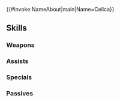 {{#invoke:NameAbout|main|Name=Celica}}{{HeroPage Tabs}}
{{Hero Infobox
|Name=Celica
|Title=Queen of Valentia
|WeaponType=Green Tome
|Origin=Fire Emblem Echoes: Shadows of Valentia
|Gender=Female
|LegendaryEffect=Fire
|BoostHP=3
|Duel=175
|MoveType=Infantry
|actorJP=東山奈央
|actorEN=Erica Lindbeck
|artist=海鵜げそ
|additionDate=December 25, 2019
|releaseDate=December 25, 2019
|TagID=伝承セリカ
|InternalID=465
|Properties=legendary
|cv1=2
|cv2=200100
|description=Queen of Unified Valentia who, together with Alm, defeated Duma. To some, she is the Earth Mother, Mila, reborn. Appears in Fire Emblem Echoes: Shadows of Valentia.
}}
{{Stats Page
|Lv1HP=18|Lv1ATK=10|Lv1SPD=8|Lv1DEF=5|Lv1RES=6
|GRHP=50|GRATK=65|GRSPD=70|GRDEF=30|GRRES=50
}}
==Skills==
===Weapons===
{{Weapons Table
|weapon1=Wind
|weapon1Default=1
|weapon1Unlock=1
|weapon2=Elwind
|weapon2Default=3
|weapon2Unlock=2
|weapon3=Rexcalibur
|weapon3Default=4
|weapon3Unlock=3
|weapon4=Saintly Seraphim
|weapon4Default=5
|weapon4Unlock=5
}}
===Assists===
{{Assists Table
}}
===Specials===
{{Specials Table
|special1=Miracle
|special1Default=4
|special1Unlock=3
}}
===Passives===
{{Passives Table
|passiveA1=Death Blow 1
|passiveA2=Swift Sparrow 1
|passiveA3=Swift Sparrow 2
|passiveA4=Swift Sparrow 3
|passiveA1Unlock=2
|passiveA2Unlock=3
|passiveA3Unlock=4
|passiveA4Unlock=5
|passiveB1=Soul of Zofia
|passiveB2=Soul of Zofia II
|passiveB1Unlock=5
|passiveB2Unlock=5
|passiveC1=Atk/Spd Oath 1
|passiveC2=Atk/Spd Oath 2
|passiveC3=Atk/Spd Oath 3
|passiveC4=Threaten Spd 1
|passiveC5=Threat. Atk/Spd 1
|passiveC6=Threat. Atk/Spd 2
|passiveC7=Atk/Spd Menace
|passiveC1Unlock=1
|passiveC2Unlock=2
|passiveC3Unlock=4
|passiveC4Unlock=2
|passiveC5Unlock=3
|passiveC6Unlock=4
|passiveC7Unlock=5
}}
{{Heroes Navbox}}